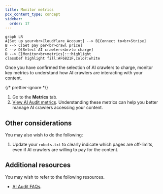 ```yaml
---
title: Monitor metrics
pcx_content_type: concept
sidebar:
  order: 17
---
```



```mermaid
graph LR
A[Set up your<br>Cloudflare Account] --> B[Connect to<br>Stripe]
B --> C[Set pay per<br>crawl price]
C --> D[Select AI crawlers<br>to charge]
D --> E[Monitor<br>metrics]:::highlight
classDef highlight fill:#F6821F,color:white
```

Once you have confirmed the selection of AI crawlers to charge, monitor key metrics to understand how AI crawlers are interacting with your content.

{/* prettier-ignore */}
<Steps>
1. Go to the **Metrics** tab.
2. [View AI Audit metrics](/ai-audit/features/analyze-ai-traffic/#view-ai-audit-metrics). Understanding these metrics can help you better manage AI crawlers accessing your content.
</Steps>

## Other considerations

You may also wish to do the following:

1. Update your `robots.txt` to clearly indicate which pages are off-limits, even if AI crawlers are willing to pay for the content.

## Additional resources

You may wish to refer to the following resources.

- [AI Audit FAQs](/ai-audit/reference/faq/).
